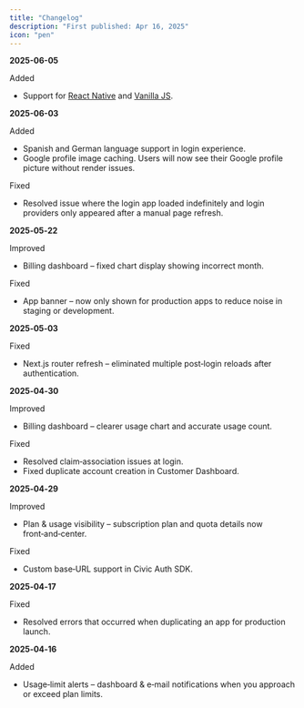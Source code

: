 ```yaml
---
title: "Changelog"
description: "First published: Apr 16, 2025"
icon: "pen"
---
```


**2025-06-05**

Added

- Support for [React Native](https://docs.civic.com/auth/integration/react-native) and [Vanilla JS](https://docs.civic.com/auth/integration/vanillajs).

**2025-06-03**

Added

- Spanish and German language support in login experience.
- Google profile image caching. Users will now see their Google profile picture without render issues.

Fixed

- Resolved issue where the login app loaded indefinitely and login providers only appeared after a manual page refresh.

**2025‑05‑22**

Improved

- Billing dashboard – fixed chart display showing incorrect month.

Fixed

- App banner – now only shown for production apps to reduce noise in staging or development.

**2025‑05‑03**

Fixed

- Next.js router refresh – eliminated multiple post‑login reloads after authentication.

**2025‑04‑30**

Improved

- Billing dashboard – clearer usage chart and accurate usage count.

Fixed

- Resolved claim‑association issues at login.
- Fixed duplicate account creation in Customer Dashboard.

**2025‑04‑29**

Improved

- Plan & usage visibility – subscription plan and quota details now front‑and‑center.

Fixed

- Custom base‑URL support in Civic Auth SDK.

**2025‑04‑17**

Fixed

- Resolved errors that occurred when duplicating an app for production launch.

**2025‑04‑16**

Added

- Usage‑limit alerts – dashboard & e‑mail notifications when you approach or exceed plan limits.